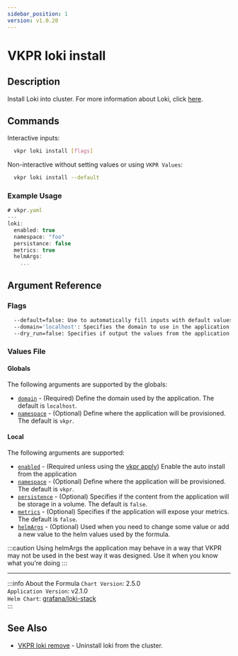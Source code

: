 ```yaml
---
sidebar_position: 1
version: v1.0.20
---
```


# VKPR loki install

## Description

Install Loki into cluster. For more information about Loki, click [here](https://grafana.com/oss/loki/).

## Commands

Interactive inputs:

```bash
  vkpr loki install [flags]
```

Non-interactive without setting values or using `VKPR Values`:

```bash
  vkpr loki install --default
```

### Example Usage

```jsx title="vkpr loki install --default"
# vkpr.yaml
---
loki:
  enabled: true
  namespace: "foo"
  persistance: false
  metrics: true
  helmArgs:
    ...
```

## Argument Reference

### Flags

```sh
  --default=false: Use to automatically fill inputs with default values.
  --domain='localhost': Specifies the domain to use in the application.
  --dry_run=false: Specifies if output the values from the application.
```

### Values File

#### Globals

The following arguments are supported by the globals:

- [`domain`](#argument-reference) - (Required) Define the domain used by the application. The default is `localhost`.
- [`namespace`](#argument-reference) - (Optional) Define where the application will be provisioned. The default is `vkpr`.

#### Local

The following arguments are supported:

- [`enabled`](#argument-reference) - (Required unless using the [vkpr apply](/docs/commands/vkpr_apply)) Enable the auto install from the application
- [`namespace`](#argument-reference) - (Optional) Define where the application will be provisioned. The default is `vkpr`.
- [`persistence`](#argument-reference) - (Optional) Specifies if the content from the application will be storage in a volume. The default is `false`.
- [`metrics`](#argument-reference) - (Optional) Specifies if the application will expose your metrics. The default is `false`.
- [`helmArgs`](#argument-reference) - (Optional) Used when you need to change some value or add a new value to the helm values used by the formula.

:::caution
Using helmArgs the application may behave in a way that VKPR may not be used in the best way it was designed.
Use it when you know what you're doing
:::

---

:::info About the Formula
`Chart Version`: 2.5.0 <br/>
`Application Version`: v2.1.0 <br/>
`Helm Chart`: [grafana/loki-stack](https://artifacthub.io/packages/helm/grafana/loki-stack) <br/>
:::

## See Also

- [VKPR loki remove](/docs/commands/loki/vkpr_loki_remove) - Uninstall loki from the cluster.
